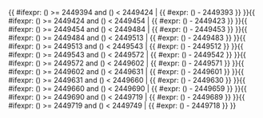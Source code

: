 <includeonly>{{ #ifexpr: ({{{1}}}) >= 2449394 and ({{{1}}}) < 2449424 | {{ #expr: ({{{1}}}) - 2449393 }} }}{{ #ifexpr: ({{{1}}}) >= 2449424 and ({{{1}}}) < 2449454 | {{ #expr: ({{{1}}}) - 2449423 }} }}{{ #ifexpr: ({{{1}}}) >= 2449454 and ({{{1}}}) < 2449484 | {{ #expr: ({{{1}}}) - 2449453 }} }}{{ #ifexpr: ({{{1}}}) >= 2449484 and ({{{1}}}) < 2449513 | {{ #expr: ({{{1}}}) - 2449483 }} }}{{ #ifexpr: ({{{1}}}) >= 2449513 and ({{{1}}}) < 2449543 | {{ #expr: ({{{1}}}) - 2449512 }} }}{{ #ifexpr: ({{{1}}}) >= 2449543 and ({{{1}}}) < 2449572 | {{ #expr: ({{{1}}}) - 2449542 }} }}{{ #ifexpr: ({{{1}}}) >= 2449572 and ({{{1}}}) < 2449602 | {{ #expr: ({{{1}}}) - 2449571 }} }}{{ #ifexpr: ({{{1}}}) >= 2449602 and ({{{1}}}) < 2449631 | {{ #expr: ({{{1}}}) - 2449601 }} }}{{ #ifexpr: ({{{1}}}) >= 2449631 and ({{{1}}}) < 2449660 | {{ #expr: ({{{1}}}) - 2449630 }} }}{{ #ifexpr: ({{{1}}}) >= 2449660 and ({{{1}}}) < 2449690 | {{ #expr: ({{{1}}}) - 2449659 }} }}{{ #ifexpr: ({{{1}}}) >= 2449690 and ({{{1}}}) < 2449719 | {{ #expr: ({{{1}}}) - 2449689 }} }}{{ #ifexpr: ({{{1}}}) >= 2449719 and ({{{1}}}) < 2449749 | {{ #expr: ({{{1}}}) - 2449718 }} }}</includeonly><noinclude>{{Chinese calendar/doc}}

[[Category:使用了分析程序的模板|{{PAGENAME}}]]

</noinclude>